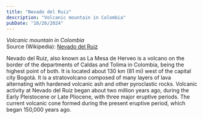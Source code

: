 ```yaml
---
title: "Nevado del Ruiz"
description: "Volcanic mountain in Colombia"
pubDate: "10/26/2024"
---
```


*Volcanic mountain in Colombia*  
Source (Wikipedia): [Nevado del Ruiz][1]

Nevado del Ruiz, also known as La Mesa de Herveo is a volcano on the border of the departments of Caldas and Tolima in Colombia, being the highest point of both. It is located about 130 km (81 mi) west of the capital city Bogotá. It is a stratovolcano composed of many layers of lava alternating with hardened volcanic ash and other pyroclastic rocks. Volcanic activity at Nevado del Ruiz began about two million years ago, during the Early Pleistocene or Late Pliocene, with three major eruptive periods. The current volcanic cone formed during the present eruptive period, which began 150,000 years ago.

[1]: https://en.wikipedia.org/wiki/Nevado_del_Ruiz
